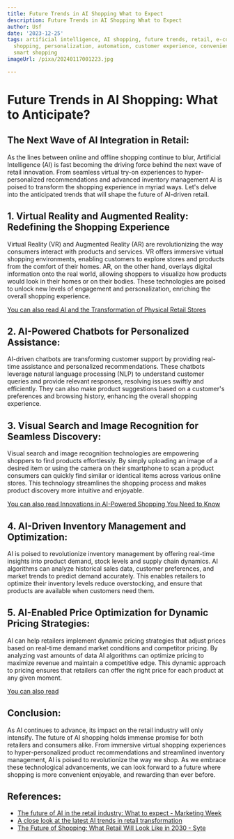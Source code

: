 ```yaml
---
title: Future Trends in AI Shopping What to Expect
description: Future Trends in AI Shopping What to Expect
author: Usf
date: '2023-12-25'
tags: artificial intelligence, AI shopping, future trends, retail, e-commerce, online
  shopping, personalization, automation, customer experience, convenience, efficiency,
  smart shopping
imageUrl: /pixa/20240117001223.jpg

---
```

# Future  Trends in AI Shopping: What to Anticipate?

## The Next  Wave of AI Integration in Retail:

As the lines between online and offline shopping continue to blur, Artificial Intelligence (AI) is fast  becoming the driving force behind the next wave of retail innovation.  From seamless virtual try-on experiences to hyper-personalized recommendations and advanced inventory management AI  is poised to transform the shopping experience  in myriad ways. Let's delve into the anticipated trends that will shape the future  of AI-driven retail.

## 1. Virtual Reality and Augmented Reality: Redefining the Shopping Experience

Virtual  Reality  (VR) and Augmented Reality (AR) are revolutionizing  the way consumers interact with products and services. VR offers immersive virtual shopping  environments,  enabling customers to explore stores and products from  the  comfort of their homes. AR, on the other hand, overlays digital information onto the real world, allowing shoppers to visualize how products would look in their homes or  on their bodies. These technologies  are poised to unlock new levels of engagement and personalization, enriching the overall shopping experience.

[You can also read  AI and  the Transformation  of Physical Retail Stores](AI%20and%20the%20Transformation%20of%20Physical%20Retail%20Stores)


##  2. AI-Powered Chatbots for Personalized Assistance:

AI-driven chatbots are transforming customer support by providing real-time assistance  and personalized recommendations. These chatbots leverage natural  language processing (NLP) to understand customer queries  and provide relevant responses, resolving issues swiftly and efficiently. They can also  make  product suggestions based on a customer's preferences and browsing history, enhancing the overall shopping experience.

## 3. Visual Search and Image Recognition  for Seamless Discovery:

Visual search and image recognition technologies are empowering shoppers to find products effortlessly. By simply uploading an image of a desired item or using the camera on their smartphone  to scan a product consumers can quickly find similar or identical items  across various online stores. This technology streamlines the shopping process and makes product discovery more intuitive and enjoyable.

[You can also read Innovations in AI-Powered Shopping You Need to Know](Innovations%20in%20AI-Powered%20Shopping%20You%20Need%20to%20Know)


## 4. AI-Driven Inventory Management and Optimization:

AI is poised to revolutionize inventory management by offering real-time insights  into product demand, stock levels and supply chain dynamics. AI algorithms can analyze  historical sales data, customer preferences, and market trends to predict demand accurately. This enables  retailers to  optimize their  inventory levels reduce overstocking, and ensure that products are  available when customers need them.

## 5. AI-Enabled Price Optimization  for Dynamic Pricing  Strategies:

AI can help retailers implement dynamic pricing strategies that adjust prices  based on real-time demand market conditions and competitor pricing. By analyzing vast amounts of data AI algorithms can optimize pricing to maximize revenue  and maintain a competitive edge. This dynamic approach to pricing ensures that retailers can offer the right price for each product at any  given moment.

[You  can also read ]()


## Conclusion:

As AI continues to advance, its impact on the retail industry  will  only intensify. The future of AI shopping holds immense promise for both retailers  and consumers alike. From immersive virtual shopping experiences to hyper-personalized product recommendations and streamlined  inventory management, AI is poised  to revolutionize the way we shop. As we embrace these technological advancements, we can  look forward  to a  future  where shopping is more convenient  enjoyable, and rewarding than ever  before.

## References:
- [The future of AI in the retail industry: What to expect - Marketing Week](https://www.marketingweek.com/the-future-of-ai-in-the-retail-industry-what-to-expect/)
- [A close look at the latest AI trends in retail transformation](https://tech.walmart.com/content/walmart-global-tech/en_us/news/articles/a-closer-look-at-top-artificial-intelligence-trends-in-retail.html)
- [The Future of Shopping: What Retail Will Look Like in 2030 - Syte](https://www.syte.ai/blog/retail-innovation/the-future-of-shopping/)
